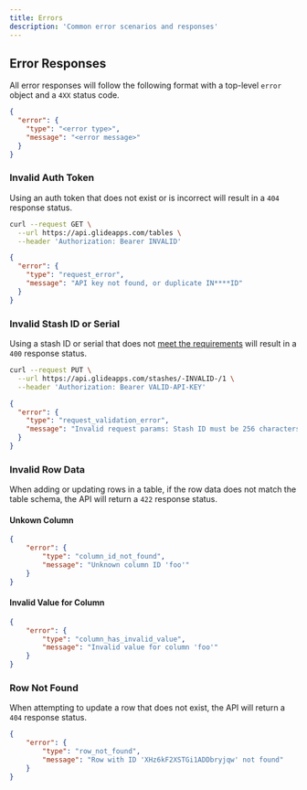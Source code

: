 ```yaml
---
title: Errors
description: 'Common error scenarios and responses'
---
```


## Error Responses

All error responses will follow the following format with a top-level `error` object and a `4XX` status code.

```json
{
  "error": {
    "type": "<error type>",
    "message": "<error message>"
  }
}
```

### Invalid Auth Token

Using an auth token that does not exist or is incorrect will result in a `404` response status.

```bash
curl --request GET \
  --url https://api.glideapps.com/tables \
  --header 'Authorization: Bearer INVALID'
```

```json
{
  "error": {
    "type": "request_error",
    "message": "API key not found, or duplicate IN****ID"
  }
}
```

### Invalid Stash ID or Serial

Using a stash ID or serial that does not [meet the requirements](../stashing/introduction#stash-ids-and-serials) will result in a `400` response status.

```bash
curl --request PUT \
  --url https://api.glideapps.com/stashes/-INVALID-/1 \
  --header 'Authorization: Bearer VALID-API-KEY'
```

```json
{
  "error": {
    "type": "request_validation_error",
    "message": "Invalid request params: Stash ID must be 256 characters max, alphanumeric with dashes and underscores, no leading dash or underscore"
  }
}
  ```

### Invalid Row Data

When adding or updating rows in a table, if the row data does not match the table schema, the API will return a `422` response status.

#### Unkown Column

```json
{
    "error": {
        "type": "column_id_not_found",
        "message": "Unknown column ID 'foo'"
    }
}
```

#### Invalid Value for Column

```json
{
    "error": {
        "type": "column_has_invalid_value",
        "message": "Invalid value for column 'foo'"
    }
}
```

### Row Not Found

When attempting to update a row that does not exist, the API will return a `404` response status.

```json
{
    "error": {
        "type": "row_not_found",
        "message": "Row with ID 'XHz6kF2XSTGi1ADDbryjqw' not found"
    }
}
```